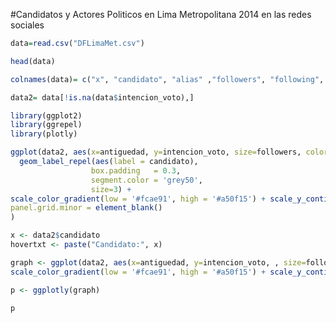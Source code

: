 
#Candidatos y Actores Politicos en Lima Metropolitana 2014 en las redes sociales

```r
data=read.csv("DFLimaMet.csv")
```

```r
head(data)
```


```r
colnames(data)= c("x", "candidato", "alias" ,"followers", "following", "antiguedad", "año", "meses", "intencion_voto", "intencion_voto2")
```



```r
data2= data[!is.na(data$intencion_voto),]
```



```r
library(ggplot2)
library(ggrepel)
library(plotly)
```


```r
ggplot(data2, aes(x=antiguedad, y=intencion_voto, size=followers, color=following)) + geom_point() + ggtitle("Utilizan twitter los candidatos con mayor intencion de voto en Lima?") + ylab("% Intencion de voto") + xlab("Tiempo en twitter") + 
  geom_label_repel(aes(label = candidato),
                  box.padding   = 0.3,
                  segment.color = 'grey50',
                  size=3) + 
scale_color_gradient(low = '#fcae91', high = '#a50f15') + scale_y_continuous(breaks = seq(0,20,5)) + scale_x_continuous(breaks=seq(0,8,2)) + xlim(0,8) + ylim(0,20)  + theme(
panel.grid.minor = element_blank()
)

```


```r

x <- data2$candidato
hovertxt <- paste("Candidato:", x)

graph <- ggplot(data2, aes(x=antiguedad, y=intencion_voto, , size=followers, color=following,text = hovertxt))+ geom_point() + ggtitle("Utilizan twitter los candidatos con mayor intencion de voto en Lima?") + ylab("% Intencion de voto") + xlab("Tiempo en twitter") + 
scale_color_gradient(low = '#fcae91', high = '#a50f15') + scale_y_continuous(breaks = seq(0,20,5)) + scale_x_continuous(breaks=seq(0,8,2)) + xlim(0,8) + ylim(0,20) 

p <- ggplotly(graph)

p
```




